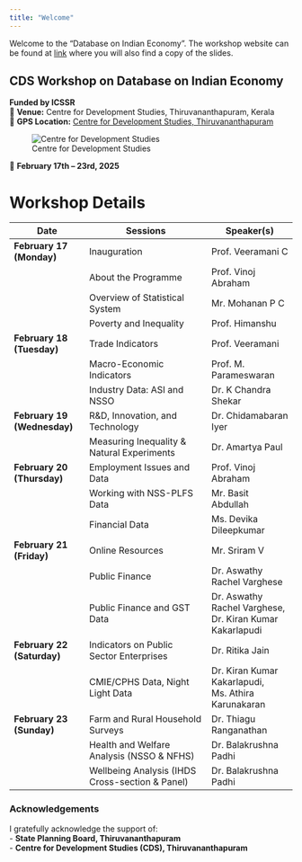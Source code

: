 ```yaml
---
title: "Welcome"
---
```


Welcome to the "Database on Indian Economy". The workshop website can be found at [link]() where you will also find a copy of the slides.

## CDS Workshop on Database on Indian Economy  
**Funded by ICSSR**  
📍 **Venue:** Centre for Development Studies, Thiruvananthapuram, Kerala  
📌 **GPS Location:** [Centre for Development Studies, Thiruvananthapuram](https://www.google.com/maps/place/Centre+for+Development+Studies/@8.556518,76.882383,15z/data=!4m6!3m5!1s0x3b05bbe6e50e97df:0x9a6a62e5b1c17450!8m2!3d8.556518!4d76.882383!16s%2Fg%2F11b6g2dm45?entry=ttu)  

![Centre for Development Studies](cds.png)  

📅 **February 17th – 23rd, 2025**  

# Workshop Details  

| Date                 | Sessions                                   | Speaker(s) |
|----------------------|------------------------------------------|------------|
| **February 17 (Monday)** | Inauguration                            | Prof. Veeramani C |
|                      | About the Programme                      | Prof. Vinoj Abraham |
|                      | Overview of Statistical System           | Mr. Mohanan P C |
|                      | Poverty and Inequality                   | Prof. Himanshu |
| **February 18 (Tuesday)** | Trade Indicators                        | Prof. Veeramani |
|                      | Macro-Economic Indicators                | Prof. M. Parameswaran |
|                      | Industry Data: ASI and NSSO              | Dr. K Chandra Shekar |
| **February 19 (Wednesday)** | R&D, Innovation, and Technology      | Dr. Chidamabaran Iyer |
|                      | Measuring Inequality & Natural Experiments | Dr. Amartya Paul |
| **February 20 (Thursday)** | Employment Issues and Data             | Prof. Vinoj Abraham |
|                      | Working with NSS-PLFS Data               | Mr. Basit Abdullah |
|                      | Financial Data                           | Ms. Devika Dileepkumar |
| **February 21 (Friday)** | Online Resources                       | Mr. Sriram V |
|                      | Public Finance                           | Dr. Aswathy Rachel Varghese |
|                      | Public Finance and GST Data              | Dr. Aswathy Rachel Varghese, Dr. Kiran Kumar Kakarlapudi |
| **February 22 (Saturday)** | Indicators on Public Sector Enterprises  | Dr. Ritika Jain |
|                      | CMIE/CPHS Data, Night Light Data         | Dr. Kiran Kumar Kakarlapudi, Ms. Athira Karunakaran |
| **February 23 (Sunday)** | Farm and Rural Household Surveys      | Dr. Thiagu Ranganathan |
|                      | Health and Welfare Analysis (NSSO & NFHS) | Dr. Balakrushna Padhi |
|                      | Wellbeing Analysis (IHDS Cross-section & Panel) | Dr. Balakrushna Padhi |

### Acknowledgements  
I gratefully acknowledge the support of:  
- **State Planning Board, Thiruvananthapuram**  
- **Centre for Development Studies (CDS), Thiruvananthapuram**  




